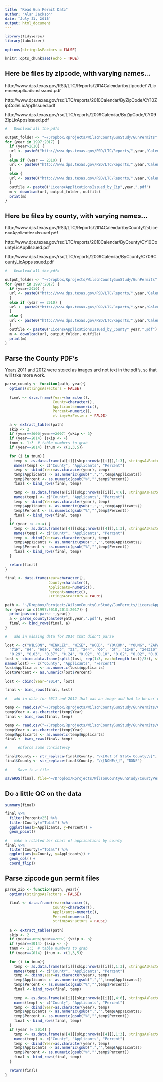 ```yaml
---
title: "Read Gun Permit Data"
author: "Alan Jackson"
date: "July 21, 2018"
output: html_document
---
```


```r
library(tidyverse)
library(tabulizer)

options(stringsAsFactors = FALSE)

knitr::opts_chunk$set(echo = TRUE)
```

## Here be files by zipcode, with varying names...

http://www.dps.texas.gov/RSD/LTC/Reports/2014Calendar/byZipcode/17LicenseApplicationsIssued.pdf

http://www.dps.texas.gov/rsd/LTC/reports/2010Calendar/ByZipCode/CY10ZipCodeLicApplIssued.pdf

http://www.dps.texas.gov/rsd/LTC/reports/2009Calendar/ByZipCode/CY09ZipLicAppsIssued.pdf

```r
#   Download all the pdfs

output_folder <- "~/Dropbox/Rprojects/WilsonCountyGunStudy/GunPermits"
for (year in 1997:2017) {
  if (year>2010) {
  url <- paste0("http://www.dps.texas.gov/RSD/LTC/Reports/",year,"Calendar/byZipcode/17LicenseApplicationsIssued.pdf")
  }
  else if (year == 2010) {
  url <- paste0("http://www.dps.texas.gov/RSD/LTC/Reports/",year,"Calendar/byZipcode/CY",substr(year,3,4),"ZipCodeLicApplIssued.pdf")
  }
  else {
  url <- paste0("http://www.dps.texas.gov/RSD/LTC/Reports/",year,"Calendar/byZipcode/CY",substr(year,3,4),"ZipLicAppsIssued.pdf")
  }
  outfile <- paste0("LicenseApplicationsIssued_by_Zip",year,".pdf")
  m <- download(url, output_folder, outfile) 
  print(m)
}

```

## Here be files by county, with varying names...

http://www.dps.texas.gov/RSD/LTC/Reports/2014Calendar/byCounty/25LicenseApplicationsIssued.pdf

http://www.dps.texas.gov/rsd/LTC/reports/2010Calendar/ByCounty/CY10CountyLicApplIssued.pdf

http://www.dps.texas.gov/rsd/LTC/reports/2009Calendar/ByCounty/CY09CountyLicAppsIssued.pdf

```r
#   Download all the pdfs

output_folder <- "~/Dropbox/Rprojects/WilsonCountyGunStudy/GunPermits"
for (year in 1997:2017) {
  if (year>2010) {
  url <- paste0("http://www.dps.texas.gov/RSD/LTC/Reports/",year,"Calendar/byCounty/25LicenseApplicationsIssued.pdf")
  }
  else if (year == 2010) {
  url <- paste0("http://www.dps.texas.gov/RSD/LTC/Reports/",year,"Calendar/byCounty/CY",substr(year,3,4),"CountyLicApplIssued.pdf")
  }
  else {
  url <- paste0("http://www.dps.texas.gov/RSD/LTC/Reports/",year,"Calendar/byCounty/CY",substr(year,3,4),"CountyLicAppsIssued.pdf")
  }
  outfile <- paste0("LicenseApplicationsIssued_by_County",year,".pdf")
  m <- download(url, output_folder, outfile) 
  print(m)
}

```

##  Parse the County PDF's

Years 2011 and 2012 were stored as images and not text in the pdf's, so that will take more work.

```r

parse_county <- function(path, year){
  options(stringsAsFactors = FALSE)
  
  final <- data.frame(Year=character(),
                      County=character(),
                      Applicants=numeric(),
                      Percent=numeric(),
                      stringsAsFactors = FALSE)
  
  a <- extract_tables(path)
  skip <- 2
  if (year==2006|year==2007) {skip <- 3}
  if (year==2014) {skip <- 4}
  tnum <- 1:3  # table numbers to grab
  if (year==2014) {tnum <- c(1,3,5)}
  
  for (i in tnum){
    temp <- as.data.frame(a[[i]][skip:nrow(a[[i]]),1:3], stringsAsFactors = FALSE)
    names(temp) <- c("County", "Applicants", "Percent")
    temp <- cbind(Year=as.character(year), temp)
    temp$Applicants <- as.numeric(gsub(",","",temp$Applicants))
    temp$Percent <- as.numeric(gsub("%","",temp$Percent))
    final <- bind_rows(final, temp)
    
    temp <- as.data.frame(a[[i]][skip:nrow(a[[i]]),4:6], stringsAsFactors = FALSE)
    names(temp) <- c("County", "Applicants", "Percent")
    temp <- cbind(Year=as.character(year), temp)
    temp$Applicants <- as.numeric(gsub(",","",temp$Applicants))
    temp$Percent <- as.numeric(gsub("%","",temp$Percent))
    final <- bind_rows(final, temp)
  }
  if (year != 2014) {
    temp <- as.data.frame(a[[4]][skip:nrow(a[[4]]),1:3], stringsAsFactors = FALSE)
    names(temp) <- c("County", "Applicants", "Percent")
    temp <- cbind(Year=as.character(year), temp)
    temp$Applicants <- as.numeric(gsub(",","",temp$Applicants))
    temp$Percent <- as.numeric(gsub("%","",temp$Percent))
    final <- bind_rows(final, temp)
  }
  
  return(final)
}

final <- data.frame(Year=character(),
                    County=character(),
                    Applicants=numeric(),
                    Percent=numeric(),
                    stringsAsFactors = FALSE)

path <- "~/Dropbox/Rprojects/WilsonCountyGunStudy/GunPermits/LicenseApplicationsIssued_by_County"
for (year in c(1997:2010,2013:2017)) {
  print(paste0("parse ",year))
  a <- parse_county(paste0(path,year,".pdf"), year)
  final <- bind_rows(final, a)
}

#   add in missing data for 2014 that didn't parse

lost <- c("WILSON", "WINKLER", "WISE", "WOOD", "YOAKUM", "YOUNG", "ZAPATA", "ZAVALA", "[Out of State County]", "Total",
  "719", "64", "909", "603", "52", "244", "60", "37", "2248", "246326",
  "0.29", "0.03", "0.37", "0.24", "0.02", "0.10", "0.02", "0.02", "0.91", "100.00")
lost <- cbind.data.frame(split(lost, rep(1:3, each=length(lost)/3)), stringsAsFactors=FALSE)
names(lost) <- c("County", "Applicants", "Percent")
lost$Applicants <- as.numeric(lost$Applicants)
lost$Percent <- as.numeric(lost$Percent)

lost <- cbind(Year="2014", lost)  

final <- bind_rows(final, lost)

#   add in data for 2011 and 2012 that was an image and had to be ocr'd in Google

temp <- read.csv("~/Dropbox/Rprojects/WilsonCountyGunStudy/GunPermits/CountyPermits2011.csv")
temp$Year <- as.character(temp$Year)
final <- bind_rows(final, temp)

temp <- read.csv("~/Dropbox/Rprojects/WilsonCountyGunStudy/GunPermits/CountyPermits2012.csv")
temp$Year <- as.character(temp$Year)
temp$Applicants <- as.numeric(temp$Applicants)
final <- bind_rows(final, temp)

#     enforce some consistency

final$County <- str_replace(final$County, "\\[Out of State County\\]", "NONE")
final$County <- str_replace(final$County, "\\[NONE\\]", "NONE")

#     Save to a file

saveRDS(final, file="~/Dropbox/Rprojects/WilsonCountyGunStudy/CountyPermitData.rds")

```


##   Do a little QC on the data

```r

summary(final)

final %>%
  filter(Percent<25) %>%
  filter(County!="Total") %>%
  ggplot(aes(x=Applicants, y=Percent)) +
  geom_point()

#   make a rotated bar chart of applications by county
final %>%
  filter(County!="Total") %>%
  ggplot(aes(x=County, y=Applicants)) +
  geom_col() +
  coord_flip()

```

##    Parse zipcode gun permit files

```r

parse_zip <- function(path, year){
  options(stringsAsFactors = FALSE)
  
  final <- data.frame(Year=character(),
                      County=character(),
                      Applicants=numeric(),
                      Percent=numeric(),
                      stringsAsFactors = FALSE)
  
  a <- extract_tables(path)
  skip <- 2
  if (year==2006|year==2007) {skip <- 3}
  if (year==2014) {skip <- 4}
  tnum <- 1:3  # table numbers to grab
  if (year==2014) {tnum <- c(1,3,5)}
  
  for (i in tnum){
    temp <- as.data.frame(a[[i]][skip:nrow(a[[i]]),1:3], stringsAsFactors = FALSE)
    names(temp) <- c("County", "Applicants", "Percent")
    temp <- cbind(Year=as.character(year), temp)
    temp$Applicants <- as.numeric(gsub(",","",temp$Applicants))
    temp$Percent <- as.numeric(gsub("%","",temp$Percent))
    final <- bind_rows(final, temp)
    
    temp <- as.data.frame(a[[i]][skip:nrow(a[[i]]),4:6], stringsAsFactors = FALSE)
    names(temp) <- c("County", "Applicants", "Percent")
    temp <- cbind(Year=as.character(year), temp)
    temp$Applicants <- as.numeric(gsub(",","",temp$Applicants))
    temp$Percent <- as.numeric(gsub("%","",temp$Percent))
    final <- bind_rows(final, temp)
  }
  if (year != 2014) {
    temp <- as.data.frame(a[[4]][skip:nrow(a[[4]]),1:3], stringsAsFactors = FALSE)
    names(temp) <- c("County", "Applicants", "Percent")
    temp <- cbind(Year=as.character(year), temp)
    temp$Applicants <- as.numeric(gsub(",","",temp$Applicants))
    temp$Percent <- as.numeric(gsub("%","",temp$Percent))
    final <- bind_rows(final, temp)
  }
  
  return(final)
}


```



